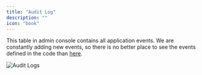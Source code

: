 ```yaml
---
title: "Audit Log"
description: ""
icon: "book"
---
```


<Snippet file="enterprise-feature.mdx" />

This table in admin console contains all application events. We are constantly adding new events, so there is no better place to see the events defined in the code than [here](https://github.com/activepieces/activepieces/blob/main/packages/ee/shared/src/lib/audit-events/index.ts).

![Audit Logs](/resources/screenshots/audit-logs.png)
